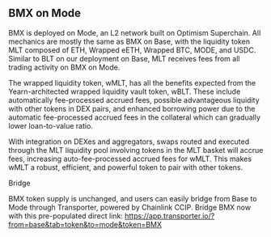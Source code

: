## BMX on Mode

BMX is deployed on Mode, an L2 network built on Optimism Superchain. All mechanics are mostly the same as BMX on Base, with the liquidity token MLT composed of ETH, Wrapped eETH, Wrapped BTC, MODE, and USDC. Similar to BLT on our deployment on Base, MLT receives fees from all trading activity on BMX on Mode.

The wrapped liquidity token, wMLT, has all the benefits expected from the Yearn-architected wrapped liquidity vault token, wBLT. These include automatically fee-processed accrued fees, possible advantageous liquidity with other tokens in DEX pairs, and enhanced borrowing power due to the automatic fee-processed accrued fees in the collateral which can gradually lower loan-to-value ratio.

With integration on DEXes and aggregators, swaps routed and executed through the MLT liquidity pool involving tokens in the MLT basket will accrue fees, increasing auto-fee-processed accrued fees for wMLT. This makes wMLT a robust, efficient, and powerful token to pair with other tokens.

Bridge

BMX token supply is unchanged, and users can easily bridge from Base to Mode through Transporter, powered by Chainlink CCIP. Bridge BMX now with this pre-populated direct link: https://app.transporter.io/?from=base&tab=token&to=mode&token=BMX
